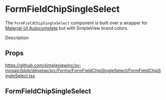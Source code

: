 
<Meta title='Forms/FormFieldChipSingleSelect/Readme' />

# FormFieldChipSingleSelect

The `FormFieldChipSingleSelect` component is built over a wrapper for [Material-UI Autocomplete](https://material-ui.com/components/autocomplete/) but with SimpleView brand colors.

Description

## Props

https://github.com/simpleviewinc/sv-mosaic/blob/develop/src/Forms/FormFieldChipSingleSelect/FormFieldChipSingleSelect.tsx

## FormFieldChipSingleSelect

<Preview withSource='none'>
  <stories.Playground />
</Preview>

